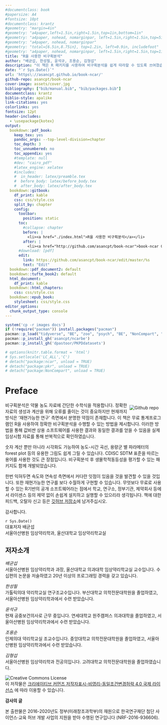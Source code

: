 ```yaml
---
#documentclass: book
#papersize: A4
#fontsize: 10pt
#documentclass: krantz
#geometry: "margin=4in"               
#geometry: "a4paper,left=1.5in,right=1.5in,top=1in,bottom=1in"
#geometry: "a4paper, nohead, nomarginpar, left=1.5in,right=1.5in,top=5in,bottom=3in,foot=1in"
#geometry: "a4paper, nohead, nomarginpar"
#geometry: "total={6.5in,8.75in}, top=1.2in, left=0.9in, includefoot"
#geometry: "a4paper, nohead, nomarginpar, left=1.5in,right=1.5in,top=1in,bottom=1in, includeheadfoot"
title: "R을 사용한 비구획분석"
author: "배균섭, 한성필, 윤석규, 조용순, 김형섭"
description: "이 책은 R 패키지를 사용하여 비구획분석을 쉽게 따라할 수 있도록 쓰여졌습니다.  값비싼 상용소프트웨어와 동일한 결과를 얻으면서, 한번 익혀두면 속도와 연속성 측면에서 잇점이 많은 것을 발견할 수 있을 것입니다.  무엇보다 무료로 사용할 수 있는 R기반의 공개 소프트웨어라는 점에서 많은 연구자 혹은 기관에서 손쉽게 설치하고 실행할 수 있으리라 생각됩니다."
date: "`r Sys.Date()`"
url: 'https\://asancpt.github.io/book-ncar/'
github-repo: asancpt/book-ncar
cover-image: assets/cover.jpg
bibliography: ["bib/manual.bib", "bib/packages.bib"]
documentclass: krantz
biblio-style: apalike
link-citations: yes
colorlinks: yes
fontsize: 12pt
header-includes:
  - \usepackage{kotex}
output:
  bookdown::pdf_book: 
    keep_tex: yes
    pandoc_args: --top-level-division=chapter
    toc_depth: 3
    toc_unnumbered: no
    toc_appendix: yes
    #template: null
    #dev: "cairo_pdf"
    #latex_engine: xelatex
    #includes:
    #  in_header: latex/preamble.tex
    #  before_body: latex/before_body.tex
    #  after_body: latex/after_body.tex
  bookdown::gitbook:
    df_print: kable
    css: css/style.css
    split_by: chapter
    config:
      toolbar:
        position: static
      toc:
        #collapse: chapter
        before: |
          <li><a href="./index.html">R을 사용한 비구획분석</a></li>
        after: |
          <li><a href="http://github.com/asancpt/book-ncar">book-ncar Github 저장소</a></li>
      #download: [pdf]
      edit:
        link: https://github.com/asancpt/book-ncar/edit/master/%s
        text: "Edit"
  bookdown::pdf_document2: default
  bookdown::tufte_book2: default
  html_document: 
    df_print: kable
  bookdown::html_chapters:
    css: css/style.css
  bookdown::epub_book:
    stylesheet: css/style.css
editor_options: 
  chunk_output_type: console
---
```


```r
system('cp -r images docs')
if (!require("pacman")) install.packages("pacman")
pacman::p_load("tidyverse", "BE", "zoo", "psych", "BE", "NonCompart", "pkr", "ncar", 'PKNCA')
pacman::p_install_gh('asancpt/ncarbe')
pacman::p_install_gh('dpastoor/PKPDdatasets')
```

```r
# options(knitr.table.format = 'html')
# Sys.setlocale('LC_ALL','C')
# detach("package:ncar", unload = TRUE)
# detach("package:pkr", unload = TRUE)
# detach("package:NonCompart", unload = TRUE)
```

# Preface {-}

[<img src="assets/cover.jpg" style="max-width:20%;min-width:80px;float:right;margin: 10px 10px 5px 5px" alt="Github repo" />](https://github.com/asancpt/book-ncar)


비구획분석은 약물 농도 자료에 간단한 수학식을 적용합니다. 정확한 자료의 생성과 계산을 위해 오류를 줄이는 것이 중요하지만 현재까지 방식은 '재현가능한 연구' 측면에서 분명한 약점이 존재합니다. 이 책은 무료 통계프로그램인 R을 사용하여 정확한 비구획분석을 수행할 수 있는 방법을 제시합니다. 
이러한 방법을 통해 값비싼 상용 소프트웨어를 사용한 결과와 동일한 결과를 얻을 수 있음을 실제 임상시험 자료를 통해 반복적으로 확인하였습니다. 

숫자 계산 뿐만 아니라 시각화도 가능하여 농도-시간 곡선, 용량군 별 파라메터의 forest plot 등의 유용한 그림도 쉽게 그릴 수 있습니다.
CDISC SDTM 표준을 따르는 용어를 사용한 것도 큰 장점입니다.
비구획분석 후 생물학적동등성을 평가할 수 있는 패키지도 함께 개발되었습니다.

한번 익혀두면 속도와 연속성 측면에서 커다란 잇점이 있음을 것을 발견할 수 있을 것입니다. 
또한 재현가능한 연구를 보다 수월하게 구현할 수 있습니다.
무엇보다 무료로 사용할 수 있는 R기반의 공개 소프트웨어라는 점에서 학교, 연구소, 정부기관, 제약회사 등에서 라이센스 등의 제약 없이 손쉽게 설치하고 실행할 수 있으리라 생각됩니다.
책에 대한 피드백, 오탈자 신고 등은 [깃허브 저장소](https://github.com/asancpt/book-ncar/issues)에 남겨주십시오.

감사합니다.

`r Sys.Date()`  
대표저자 배균섭   
서울아산병원 임상약리학과, 울산대학교 임상약리학교실

## 저자소개 {-}

*배균섭*  
서울아산병원 임상약리학과 과장, 울산대학교 의과대학 임상약리학교실 교수입니다. 수십편의 논문을 저술하였고 20년 이상의 프로그래밍 경력을 갖고 있습니다.

*한성필*  
가톨릭의대 약리학교실 연구조교수입니다. 부산대학교 의학전문대학원을 졸업하였고, 서울아산병원 임상약리학과에서 수련 받았습니다. 

*윤석규*  
현재 공중보건의사로 근무 중입니다. 연세대학교 원주캠퍼스 의과대학을 졸업하였고, 서울아산병원 임상약리학과에서 수련 받았습니다. 

*조용순*  
인제의대 약리학교실 조교수입니다. 중앙대학교 의학전문대학원을 졸업하였고, 서울아산병원 임상약리학과에서 수련 받았습니다. 

*김형섭*  
서울아산병원 임상약리학과 전공의입니다. 고려대학교 의학전문대학원을 졸업하였습니다.

![Creative Commons License](assets/cc.png)  
이 저작물은 [크리에이티브 커먼즈 저작자표시-비영리-동일조건변경허락 4.0 국제 라이선스](http://creativecommons.org/licenses/by-nc-sa/4.0/) 에 따라 이용할 수 있습니다.

<!-- https://creativecommons.org/choose/?lang=ko -->

**감사의 글**

본 출판물은 2016-2020년도 정부(미래창조과학부)의 재원으로 한국연구재단 첨단 사이언스·교육 허브 개발 사업의 지원을 받아 수행된 연구입니다 (NRF-2016-936606).

\mainmatter

